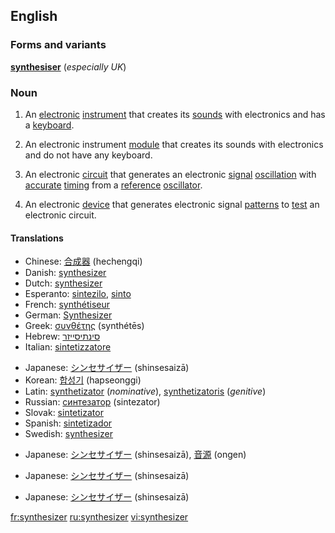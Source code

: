{{wikipedia}}
==English==

===Forms and variants===
'''[[synthesiser]]''' (''especially UK'')

===Noun===
{{en-noun}}

#{{music}} An [[electronic]] [[instrument]] that creates its [[sound]]s with electronics and has a [[keyboard]].
#{{music}} An electronic instrument [[module]] that creates its sounds with electronics and do not have any keyboard.
#{{electronics}} An electronic [[circuit]] that generates an electronic [[signal]] [[oscillation]] with [[accurate]] [[timing]] from a [[reference]] [[oscillator]].
#{{electronics}} An electronic [[device]] that generates electronic signal [[pattern]]s to [[test]] an electronic circuit.

====Translations====
{{trans-top|music: an electronic keyboard instrument}}
*Chinese: [[合成器]] (hechengqi)
*Danish: [[#Danish|synthesizer]]
*Dutch: [[#Dutch|synthesizer]]
*Esperanto: [[sintezilo]], [[sinto]]
*French: [[synthétiseur]]
*German: [[Synthesizer]]
*Greek: [[συνθέτης]] (synthétēs)
*Hebrew: [[סינתיסייזר]]
*Italian: [[sintetizzatore]]
{{trans-mid}}
*Japanese: [[シンセサイザー]] (shinsesaizā)
*Korean: [[합성기]] (hapseonggi)
*Latin: [[synthetizator]] (''nominative''), [[synthetizatoris]] (''genitive'')
*Russian: [[синтезатор]] (sintezator)
*Slovak: [[sintetizator]]
*Spanish: [[sintetizador]]
*Swedish: [[#Swedish|synthesizer]]
{{trans-bottom}}

{{trans-top|music: an electronic instrument module without a keyboard}}
*Japanese: [[シンセサイザー]] (shinsesaizā), [[音源]] (ongen)
{{trans-mid}}
{{trans-bottom}}

{{trans-top|electronics: an electronic circuit that generates an electronic signal oscillation}}
*Japanese: [[シンセサイザー]] (shinsesaizā)
{{trans-mid}}
{{trans-bottom}}

{{trans-top|electronics: an electronic device that generates electronic signal patterns}}
*Japanese: [[シンセサイザー]] (shinsesaizā)
{{trans-mid}}
{{trans-bottom}}

[[fr:synthesizer]]
[[ru:synthesizer]]
[[vi:synthesizer]]